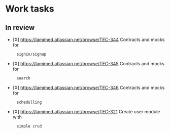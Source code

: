 = Work tasks =

== In review ==

* [X] [[https://lamimed.atlassian.net/browse/TEC-344]] Contracts and mocks for
      signin/signup
* [X] [[https://lamimed.atlassian.net/browse/TEC-345]] Contracts and mocks for
      search
* [X] [[https://lamimed.atlassian.net/browse/TEC-346]] Contracts and mocks for
      schedulling
* [X] [[https://lamimed.atlassian.net/browse/TEC-321]] Create user module with
      simple crud
